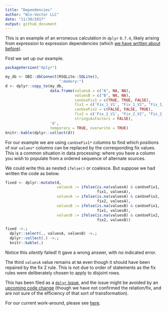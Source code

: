 ```yaml
---
title: "Dependencies"
author: "Win-Vector LLC"
date: "11/30/2017"
output: github_document
---
```


This is an example of an erroneous calculation in `dplyr` `0.7.4`, likely
arising from expression to expression dependencies (which [we have written about
before](http://www.win-vector.com/blog/2017/09/my-advice-on-dplyrmutate/)).

First we set up our example.

```r
packageVersion("dplyr")

my_db <- DBI::dbConnect(RSQLite::SQLite(),
                        ":memory:")
d <- dplyr::copy_to(my_db, 
                    data.frame(valuesA = c("A", NA, NA),
                               valuesB = c("B", NA, NA),
                               canUseFix1 = c(TRUE, TRUE, FALSE),
                               fix1 = c('Fix_1_V1', "Fix_1_V2", "Fix_1_V3"),
                               canUseFix2 = c(FALSE, FALSE, TRUE),
                               fix2 = c('Fix_2_V1', "Fix_2_V2", "Fix_2_V3"),
                               stringsAsFactors = FALSE),
                    'd', 
                    temporary = TRUE, overwrite = TRUE)
knitr::kable(dplyr::collect(d))
```

For our example we are using `canUseFix1*` columns to find which positions
of our `values*` columns can be replaced by the corresponding fix values.
This is a common situation in data processing: where you have a column you
wish to populate from a ordered sequence of alternate sources.

We could write this as nested `ifelse()` or coalesce. But suppose 
we had written the code as below.

```r
fixed <- dplyr::mutate(d,
                       valuesA := ifelse(is.na(valuesA) & canUseFix1, 
                                         fix1, valuesA),
                       valuesA := ifelse(is.na(valuesA) & canUseFix2, 
                                         fix2, valuesA),
                       valuesB := ifelse(is.na(valuesB) & canUseFix1, 
                                         fix1, valuesB),
                       valuesB := ifelse(is.na(valuesB) & canUseFix2, 
                                         fix2, valuesB))

fixed ->.;
  dplyr::select(., valuesA, valuesB) ->.;
  dplyr::collect(.) ->.;
  knitr::kable(.)
```

Notice this *silently* failed! It gave a wrong answer, with no indicated error.

The third `valuesA` value remains at `NA` even though it should 
have been repaired by the fix 2 rule.  This is not due to order of statements as
the fix rules were deliberately chosen to apply to disjoint rows.

This has been filed as a [`dplyr` issue](https://github.com/tidyverse/dplyr/issues/3223), and 
the issue might be avoided by an [upcoming code change](https://github.com/tidyverse/dbplyr/commit/36a44cd4b5f70bc06fb004e7787157165766d091) (though we have not confirmed the relation/fix, and are not sure of the efficiency of that sort of transformation).

For our current work-around, please see [here](http://winvector.github.io/FluidData/DplyrDependencies.html).

